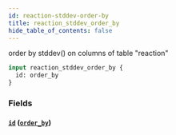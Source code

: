 ```yaml
---
id: reaction-stddev-order-by
title: reaction_stddev_order_by
hide_table_of_contents: false
---
```



order by stddev() on columns of table "reaction"

```graphql
input reaction_stddev_order_by {
  id: order_by
}
```


### Fields

#### [`id`](#) ([`order_by`](../enums/order-by))






